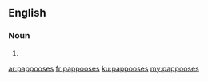 ==English==

===Noun===
{{head|en|plural}}

# {{plural of|pappoose|lang=en|nocat=1}}

[[ar:pappooses]]
[[fr:pappooses]]
[[ku:pappooses]]
[[my:pappooses]]